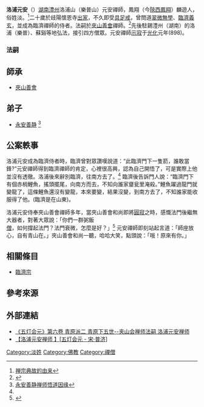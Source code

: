 '''洛浦元安'''（{{bd|843年||898年}}）[[湖南|湖南]][[澧州|澧州]]洛浦山（樂普山）元安禪師，鳳翔（今[[陝西|陝西]][[鳳翔|鳳翔]]）麟遊人，俗姓淡。<ref name="元安禪師  ">[http://www.mingdeng.org/rm/6767.html 禅宗典故的由来]</ref>二十歲於歧陽懷恩寺[[出家|出家]]，不久即受[[具足戒|具足戒]]，曾問道[[翠微無學|翠微無學]]、[[臨濟義玄|臨濟義玄]]，並成為臨濟禪師的侍者。法嗣於[[夾山善會|夾山善會]]禪師。<ref name="洛浦元安  ">{{Cite web |url=https://www.nanputuo.com/nptsub/html/201111/0309062173499.html |title=洛浦元安禅师悟道因缘  |access-date=2021-03-23 |archive-date=2012-08-12 |archive-url=https://web.archive.org/web/20120812001050/http://www.nanputuo.com/nptsub/html/201111/0309062173499.html |dead-url=no }}</ref>先後駐錫澧州（湖南）的洛浦（樂普）、蘇谿等地弘法，接引四方僧眾。元安禪師[[示寂|示寂]]于[[光化|光化]]元年(898)。

===法嗣===
==師承==
*[[夾山善會|夾山善會]]
==弟子==
*[[永安善静|永安善静]] <ref name="永安善静 ">[https://www.guang5.com/fjgs/zpfmgs/44398.html 永安善静禅师悟道因缘  ]</ref>

==公案軼事==
洛浦元安成為臨濟侍者時，臨濟曾對眾讚嘆說道：“此臨濟門下一隻箭，誰敢當鋒?”元安禪師得到臨濟禪師的肯定，心裡很高興，認為自己開悟了，可是實際上他並沒有透徹。洛浦後來辭別臨濟，往南方去了。<ref name="洛浦元安"/>
臨濟後告訴門人說：“臨濟門下有個赤梢鯉魚，搖頭擺尾，向南方而去，不知向誰家齏瓮里淹殺。”鯉魚躍過龍門就變龍了，這條鯉魚還沒有變龍，本來要變，結果沒變，到南方去了，不知誰家能收服得了他。(臨濟是在山東)。

洛浦元安侍奉夾山善會禪師多年，當夾山善會和尚即將[[圓寂|圓寂]]之時，感慨法門後繼無大器者，對著大眾說：「你們一群粥飯[[僧|僧]]，如何撐起法門？法門衰微，怎麼是好？」<ref name=" 自有青山在 ">{{Cite web |url=http://books.masterhsingyun.org/ArticleDetail/artcle7679 |title=星雲大師全集 自有青山在  |access-date=2021-03-23 |archive-date=2021-06-27 |archive-url=https://web.archive.org/web/20210627211958/http://books.masterhsingyun.org/ArticleDetail/artcle7679 |dead-url=no }}</ref>
元安禪師即刻站起言道：「師座放心，自有青山在。」夾山善會和尚一聽，哈哈大笑，點頭說：「哦！原來有你。」

==相關條目==
*[[臨濟宗|臨濟宗]]

== 參考來源 == 
 {{reflist}}

==外部連結==
*[http://www.quanxue.cn/ct_fojia/WuDengHY/WuDengHY38.html 《五灯会元》第六卷 青原派二 青原下五世--夹山会禅师法嗣 洛浦元安禅师]
*[http://fodian.goodweb.net.cn/dict_read14.asp?ID=339 【洛浦元安禅师 】[五灯会元 - 宋·普济]] {{Wayback|url=http://fodian.goodweb.net.cn/dict_read14.asp?ID=339 |date=20200813134439 }}


[[Category:淡姓|Category:淡姓]]
[[Category:佛教|Category:佛教]]
[[Category:禪僧|Category:禪僧]]